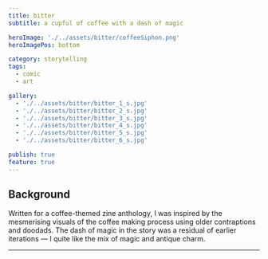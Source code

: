 ```yaml
---
title: bitter
subtitle: a cupful of coffee with a dash of magic

heroImage: './../assets/bitter/coffeeSiphon.png'
heroImagePos: bottom

category: storytelling
tags:
  - comic
  - art

gallery:
  - './../assets/bitter/bitter_1_s.jpg'
  - './../assets/bitter/bitter_2_s.jpg'
  - './../assets/bitter/bitter_3_s.jpg'
  - './../assets/bitter/bitter_4_s.jpg'
  - './../assets/bitter/bitter_5_s.jpg'
  - './../assets/bitter/bitter_6_s.jpg'

publish: true
feature: true
---
```


## Background

Written for a coffee-themed zine anthology, I was inspired by the mesmerising visuals of the coffee making process using older contraptions and doodads. The dash of magic in the story was a residual of earlier iterations — I quite like the mix of magic and antique charm.

---

<MdxGalleryImage
  caption='1/6'
  gatsbyImageData={props.gallery.image1}
/>

<MdxGalleryImage
  caption='2/6'
  gatsbyImageData={props.gallery.image2}
/>

<MdxGalleryImage
  caption='3/6'
  gatsbyImageData={props.gallery.image3}
/>

<MdxGalleryImage
  caption='4/6'
  gatsbyImageData={props.gallery.image4}
/>

<MdxGalleryImage
  caption='5/6'
  gatsbyImageData={props.gallery.image5}
/>

<MdxGalleryImage
  caption='6/6'
  gatsbyImageData={props.gallery.image6}
/>
